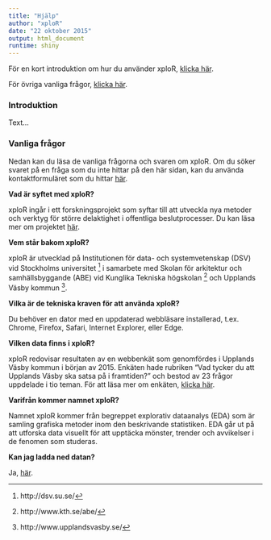 ```yaml
---
title: "Hjälp"
author: "xploR"
date: "22 oktober 2015"
output: html_document
runtime: shiny
---
```


För en kort introduktion om hur du använder xploR, [klicka här](#intro). 

För övriga vanliga frågor, [klicka här](#faq). 

### <a name = "intro"></a>Introduktion

Text...

### <a name = "faq"></a>Vanliga frågor

Nedan kan du läsa de vanliga frågorna och svaren om xploR. Om du söker svaret på en fråga som du inte hittar på den här sidan, kan du använda kontaktformuläret som du hittar [här](). 

**Vad är syftet med xploR?**

xploR ingår i ett forskningsprojekt som syftar till att utveckla nya metoder och verktyg för större delaktighet i offentliga beslutprocesser. Du kan läsa mer om projektet [här](http://dsv.su.se/en/research/research-areas/egovern/projects/multimodal-1.113056). 

**Vem står bakom xploR?**

xploR är utvecklad på Institutionen för data- och systemvetenskap (DSV) vid Stockholms universitet [^1] i samarbete med Skolan för arkitektur och samhällsbyggande (ABE) vid Kunglika Tekniska högskolan [^2] och Upplands Väsby kommun [^3]. 

**Vilka är de tekniska kraven för att använda xploR?**

Du behöver en dator med en uppdaterad webbläsare installerad, t.ex. Chrome, Firefox, Safari, Internet Explorer, eller Edge. 

**Vilken data finns i xploR?**

xploR redovisar resultaten av en webbenkät som genomfördes i Upplands Väsby kommun i början av 2015. Enkäten hade rubriken "Vad tycker du att Upplands Väsby ska satsa på i framtiden?" och bestod av 23 frågor uppdelade i tio teman. För att läsa mer om enkäten, [klicka här](). 

**Varifrån kommer namnet xploR?**

Namnet xploR kommer från begreppet explorativ dataanalys (EDA) som är samling grafiska metoder inom den beskrivande statistiken. EDA går ut på att utforska data visuellt för att upptäcka mönster, trender och avvikelser i de fenomen som studeras. 

**Kan jag ladda ned datan?**

Ja, [här](). 

[^1]: http://dsv.su.se/
[^2]: http://www.kth.se/abe/
[^3]: http://www.upplandsvasby.se/





